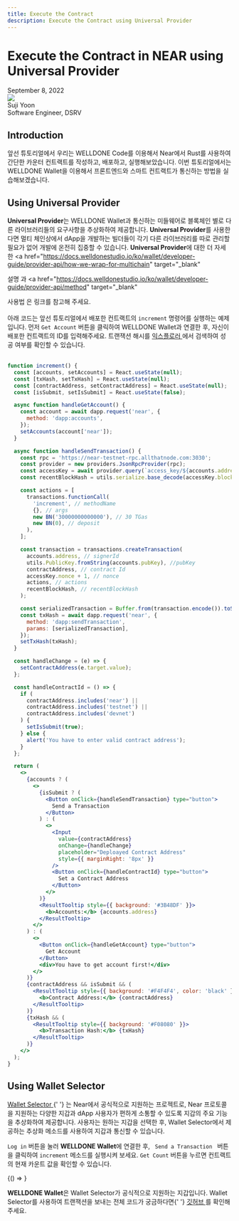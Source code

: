 ```yaml
---
title: Execute the Contract
description: Execute the Contract using Universal Provider
---
```



# Execute the Contract in NEAR using Universal Provider

<div>
  <span className="author-sm">September 8, 2022</span>
  <div className="author-div">
    <div className="author-avatars">
      <a href="https://github.com/Yoon-Suji" target="_blank">
        <img src="https://avatars.githubusercontent.com/u/70956926?v=4" />
      </a>
    </div>
    <div>
      <span className="author-name">Suji Yoon</span>
      <br />
      <span className="author-sm">Software Engineer, DSRV </span>
    </div>
  </div>
</div>

## Introduction

앞선 튜토리얼에서 우리는 WELLDONE Code를 이용해서 Near에서 Rust를 사용하여 간단한 카운터 컨트랙트를 작성하고, 배포하고, 실행해보았습니다.
이번 튜토리얼에서는 WELLDONE Wallet을 이용해서 프론트엔드와 스마트 컨트랙트가 통신하는 방법을 실습해보겠습니다.

## Using Universal Provider

<b>Universal Provider</b>는 WELLDONE Wallet과 통신하는 미들웨어로 블록체인 별로 다른 라이브러리들의
요구사항을 추상화하여 제공합니다. <b>Universal Provider</b>를 사용한다면 멀티 체인상에서 dApp을 개발하는
빌더들이 각기 다른 라이브러리를 따로 관리할 필요가 없어 개발에 온전히 집중할 수 있습니다.
<b>Universal Provider</b>에 대한 더 자세한 <a
  href="https://docs.welldonestudio.io/ko/wallet/developer-guide/provider-api/how-we-wrap-for-multichain"
  target="_blank"
>
  설명
</a>과 <a
  href="https://docs.welldonestudio.io/ko/wallet/developer-guide/provider-api/method"
  target="_blank"
>
  사용법
</a>
은 링크를 참고해 주세요.
<br />
<br />
아래 코드는 앞선 튜토리얼에서 배포한 컨트랙트의 <code>increment</code> 명령어를 실행하는 예제입니다.
먼저 <code>Get Account</code> 버튼을 클릭하여 WELLDONE Wallet과 연결한 후, 자신이 배포한 컨트랙트의
ID를 입력해주세요. 트랜잭션 해시를 <a href="https://explorer.testnet.near.org/" target="_blank">
  익스플로러
</a>
에서 검색하여 성공 여부를 확인할 수 있습니다.
<br />
<br />

```jsx live
function increment() {
  const [accounts, setAccounts] = React.useState(null);
  const [txHash, setTxHash] = React.useState(null);
  const [contractAddress, setContractAddress] = React.useState(null);
  const [isSubmit, setIsSubmit] = React.useState(false);

  async function handleGetAccount() {
    const account = await dapp.request('near', {
      method: 'dapp:accounts',
    });
    setAccounts(account['near']);
  }

  async function handleSendTransaction() {
    const rpc = 'https://near-testnet-rpc.allthatnode.com:3030';
    const provider = new providers.JsonRpcProvider(rpc);
    const accessKey = await provider.query(`access_key/${accounts.address}/${accounts.pubKey}`, '');
    const recentBlockHash = utils.serialize.base_decode(accessKey.block_hash);

    const actions = [
      transactions.functionCall(
        'increment', // methodName
        {}, // args
        new BN('30000000000000'), // 30 TGas
        new BN(0), // deposit
      ),
    ];

    const transaction = transactions.createTransaction(
      accounts.address, // signerId
      utils.PublicKey.fromString(accounts.pubKey), //pubKey
      contractAddress, // contract Id
      accessKey.nonce + 1, // nonce
      actions, // actions
      recentBlockHash, // recentBlockHash
    );

    const serializedTransaction = Buffer.from(transaction.encode()).toString('base64');
    const txHash = await dapp.request('near', {
      method: 'dapp:sendTransaction',
      params: [serializedTransaction],
    });
    setTxHash(txHash);
  }

  const handleChange = (e) => {
    setContractAddress(e.target.value);
  };

  const handleContractId = () => {
    if (
      contractAddress.includes('near') ||
      contractAddress.includes('testnet') ||
      contractAddress.includes('devnet')
    ) {
      setIsSubmit(true);
    } else {
      alert('You have to enter valid contract address');
    }
  };

  return (
    <>
      {accounts ? (
        <>
          {isSubmit ? (
            <Button onClick={handleSendTransaction} type="button">
              Send a Transaction
            </Button>
          ) : (
            <>
              <Input
                value={contractAddress}
                onChange={handleChange}
                placeholder="Deploayed Contract Address"
                style={{ marginRight: '8px' }}
              />
              <Button onClick={handleContractId} type="button">
                Set a Contract Address
              </Button>
            </>
          )}
          <ResultTooltip style={{ background: '#3B48DF' }}>
            <b>Accounts:</b> {accounts.address}
          </ResultTooltip>
        </>
      ) : (
        <>
          <Button onClick={handleGetAccount} type="button">
            Get Account
          </Button>
          <div>You have to get account first!</div>
        </>
      )}
      {contractAddress && isSubmit && (
        <ResultTooltip style={{ background: '#F4F4F4', color: 'black' }}>
          <b>Contract Address:</b> {contractAddress}
        </ResultTooltip>
      )}
      {txHash && (
        <ResultTooltip style={{ background: '#F08080' }}>
          <b>Transaction Hash:</b> {txHash}
        </ResultTooltip>
      )}
    </>
  );
}
```

## Using Wallet Selector

<p>
<a href="https://github.com/near/wallet-selector" target="_blank">
  Wallet Selector
</a>{' '}
는 Near에서 공식적으로 지원하는 프로젝트로, Near 프로토콜을 지원하는 다양한 지갑과 dApp 사용자가 편하게
소통할 수 있도록 지갑의 주요 기능을 추상화하여 제공합니다. 사용자는 원하는 지갑을 선택한 후, Wallet Selector에서
제공하는 추상화 메소드를 사용하여 지갑과 통신할 수 있습니다. <br />

<code>Log in</code> 버튼을 눌러 <b>WELLDONE Wallet</b>에 연결한 후, <code>
  Send a Transaction
</code> 버튼을 클릭하여
<code>increment</code> 메소드를 실행시켜 보세요. <code>Get Count</code> 버튼을 누르면 컨트랙트의
현재 카운트 값을 확인할 수 있습니다.
</p>

<BrowserOnly>{() => <WalletSelector />}</BrowserOnly>

<p>
  <b>WELLDONE Wallet</b>은 Wallet Selector가 공식적으로 지원하는 지갑입니다. Wallet Selector를
  사용하여 트랜잭션을 보내는 전체 코드가 궁금하다면{' '}
  <a
    href="https://github.com/welldonestudio/welldonestudio.github.io/tree/feat/tutorial/src/components/WalletSelector"
    target="_blank"
  >
    깃허브
  </a>
  를 확인해주세요.
</p>

